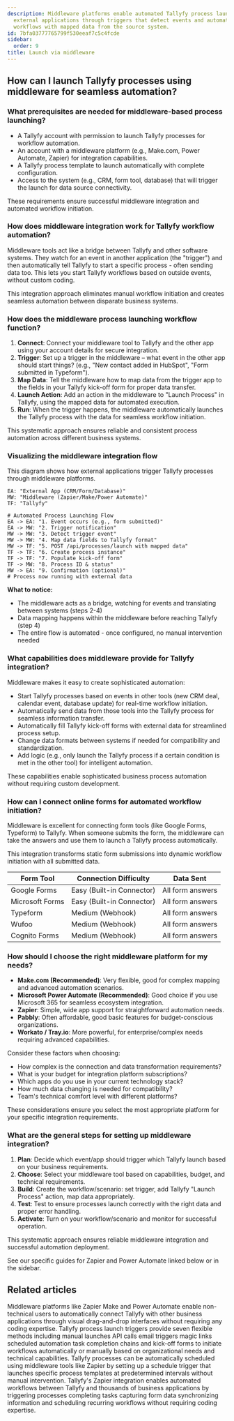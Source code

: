 ```yaml
---
description: Middleware platforms enable automated Tallyfy process launching by connecting
  external applications through triggers that detect events and automatically initiate
  workflows with mapped data from the source system.
id: 7bfa03777765799f530eeaf7c5c4fcde
sidebar:
  order: 9
title: Launch via middleware
---
```


## How can I launch Tallyfy processes using middleware for seamless automation?

### What prerequisites are needed for middleware-based process launching?

*   A Tallyfy account with permission to launch Tallyfy processes for workflow automation.
*   An account with a middleware platform (e.g., Make.com, Power Automate, Zapier) for integration capabilities.
*   A Tallyfy process template to launch automatically with complete configuration.
*   Access to the system (e.g., CRM, form tool, database) that will trigger the launch for data source connectivity.

These requirements ensure successful middleware integration and automated workflow initiation.

### How does middleware integration work for Tallyfy workflow automation?

Middleware tools act like a bridge between Tallyfy and other software systems. They watch for an event in another application (the "trigger") and then automatically tell Tallyfy to start a specific process - often sending data too. This lets you start Tallyfy workflows based on outside events, without custom coding.

This integration approach eliminates manual workflow initiation and creates seamless automation between disparate business systems.

### How does the middleware process launching workflow function?

1.  **Connect**: Connect your middleware tool to Tallyfy and the other app using your account details for secure integration.
2.  **Trigger**: Set up a trigger in the middleware – what event in the other app should start things? (e.g., "New contact added in HubSpot", "Form submitted in Typeform").
3.  **Map Data**: Tell the middleware how to map data from the trigger app to the fields in your Tallyfy kick-off form for proper data transfer.
4.  **Launch Action**: Add an action in the middleware to "Launch Process" in Tallyfy, using the mapped data for automated execution.
5.  **Run**: When the trigger happens, the middleware automatically launches the Tallyfy process with the data for seamless workflow initiation.

This systematic approach ensures reliable and consistent process automation across different business systems.

### Visualizing the middleware integration flow

This diagram shows how external applications trigger Tallyfy processes through middleware platforms.

```d2
EA: "External App (CRM/Form/Database)"
MW: "Middleware (Zapier/Make/Power Automate)"
TF: "Tallyfy"

# Automated Process Launching Flow
EA -> EA: "1. Event occurs (e.g., form submitted)"
EA -> MW: "2. Trigger notification"
MW -> MW: "3. Detect trigger event"
MW -> MW: "4. Map data fields to Tallyfy format"
MW -> TF: "5. POST /api/processes/launch with mapped data"
TF -> TF: "6. Create process instance"
TF -> TF: "7. Populate kick-off form"
TF -> MW: "8. Process ID & status"
MW -> EA: "9. Confirmation (optional)"
# Process now running with external data
```

**What to notice:**
- The middleware acts as a bridge, watching for events and translating between systems (steps 2-4)
- Data mapping happens within the middleware before reaching Tallyfy (step 4)
- The entire flow is automated - once configured, no manual intervention needed

### What capabilities does middleware provide for Tallyfy integration?

Middleware makes it easy to create sophisticated automation:

*   Start Tallyfy processes based on events in other tools (new CRM deal, calendar event, database update) for real-time workflow initiation.
*   Automatically send data from those tools into the Tallyfy process for seamless information transfer.
*   Automatically fill Tallyfy kick-off forms with external data for streamlined process setup.
*   Change data formats between systems if needed for compatibility and standardization.
*   Add logic (e.g., only launch the Tallyfy process if a certain condition is met in the other tool) for intelligent automation.

These capabilities enable sophisticated business process automation without requiring custom development.

### How can I connect online forms for automated workflow initiation?

Middleware is excellent for connecting form tools (like Google Forms, Typeform) to Tallyfy. When someone submits the form, the middleware can take the answers and use them to launch a Tallyfy process automatically.

This integration transforms static form submissions into dynamic workflow initiation with all submitted data.

| Form Tool         | Connection Difficulty | Data Sent         |
|-------------------|-----------------------|-------------------|
| Google Forms      | Easy (Built-in Connector)| All form answers  |
| Microsoft Forms   | Easy (Built-in Connector)| All form answers  |
| Typeform          | Medium (Webhook)      | All form answers  |
| Wufoo             | Medium (Webhook)      | All form answers  |
| Cognito Forms     | Medium (Webhook)      | All form answers  |

### How should I choose the right middleware platform for my needs?

*   **Make.com (Recommended)**: Very flexible, good for complex mapping and advanced automation scenarios.
*   **Microsoft Power Automate (Recommended)**: Good choice if you use Microsoft 365 for seamless ecosystem integration.
*   **Zapier**: Simple, wide app support for straightforward automation needs.
*   **Pabbly**: Often affordable, good basic features for budget-conscious organizations.
*   **Workato / Tray.io**: More powerful, for enterprise/complex needs requiring advanced capabilities.

Consider these factors when choosing:
*   How complex is the connection and data transformation requirements?
*   What is your budget for integration platform subscriptions?
*   Which apps do you use in your current technology stack?
*   How much data changing is needed for compatibility?
*   Team's technical comfort level with different platforms?

These considerations ensure you select the most appropriate platform for your specific integration requirements.

### What are the general steps for setting up middleware integration?

1.  **Plan**: Decide which event/app should trigger which Tallyfy launch based on your business requirements.
2.  **Choose**: Select your middleware tool based on capabilities, budget, and technical requirements.
3.  **Build**: Create the workflow/scenario: set trigger, add Tallyfy "Launch Process" action, map data appropriately.
4.  **Test**: Test to ensure processes launch correctly with the right data and proper error handling.
5.  **Activate**: Turn on your workflow/scenario and monitor for successful operation.

This systematic approach ensures reliable middleware integration and successful automation deployment.

See our specific guides for Zapier and Power Automate linked below or in the sidebar.


## Related articles
<CardGrid>
<LinkTitleCard header="<b>Integrations > Middleware</b>" href="/products/pro/integrations/middleware/" > Middleware platforms like Zapier Make and Power Automate enable non-technical users to automatically connect Tallyfy with other business applications through visual drag-and-drop interfaces without requiring any coding expertise. </LinkTitleCard>
<LinkTitleCard header="<b>Launching > Triggers</b>" href="/products/pro/launching/triggers/" > Tallyfy process launch triggers provide seven flexible methods including manual launches API calls email triggers magic links scheduled automation task completion chains and kick-off forms to initiate workflows automatically or manually based on organizational needs and technical capabilities. </LinkTitleCard>
<LinkTitleCard header="<b>Launching > Launch on a schedule</b>" href="/products/pro/launching/how-can-i-schedule-a-process-in-tallyfy-using-middleware/" > Tallyfy processes can be automatically scheduled using middleware tools like Zapier by setting up a schedule trigger that launches specific process templates at predetermined intervals without manual intervention. </LinkTitleCard>
<LinkTitleCard header="<b>Middleware > Zapier</b>" href="/products/pro/integrations/middleware/zapier/" > Tallyfy's Zapier integration enables automated workflows between Tallyfy and thousands of business applications by triggering processes completing tasks capturing form data synchronizing information and scheduling recurring workflows without requiring coding expertise. </LinkTitleCard>
</CardGrid>